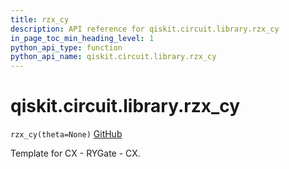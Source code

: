 ```yaml
---
title: rzx_cy
description: API reference for qiskit.circuit.library.rzx_cy
in_page_toc_min_heading_level: 1
python_api_type: function
python_api_name: qiskit.circuit.library.rzx_cy
---
```


# qiskit.circuit.library.rzx\_cy

<span id="qiskit.circuit.library.rzx_cy" />

`rzx_cy(theta=None)` [GitHub](https://github.com/qiskit/qiskit/tree/stable/0.22/qiskit/circuit/library/templates/rzx/rzx_cy.py "view source code")

Template for CX - RYGate - CX.

